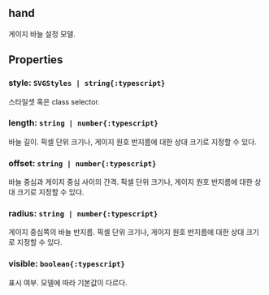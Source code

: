 ## hand
게이지 바늘 설정 모델.
## Properties

### style: `SVGStyles | string{:typescript}`
스타일셋 혹은 class selector.  

### length: `string | number{:typescript}`
바늘 길이.
픽셀 단위 크기나, 게이지 원호 반지름에 대한 상대 크기로 지정할 수 있다.  

### offset: `string | number{:typescript}`
바늘 중심과 게이지 중심 사이의 간격.
픽셀 단위 크기나, 게이지 원호 반지름에 대한 상대 크기로 지정할 수 있다.  

### radius: `string | number{:typescript}`
게이지 중심쪽의 바늘 반지름.
픽셀 단위 크기나, 게이지 원호 반지름에 대한 상대 크기로 지정할 수 있다.  

### visible: `boolean{:typescript}`
표시 여부.
모델에 따라 기본값이 다르다.  
